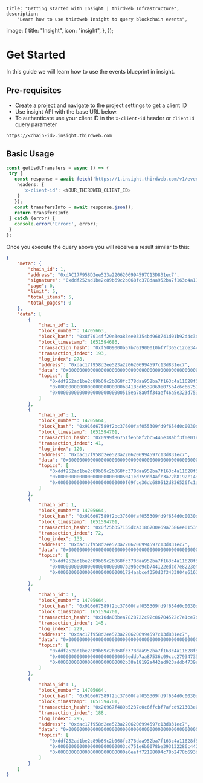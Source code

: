 
	title: "Getting started with Insight | thirdweb Infrastructure",
	description:
		"Learn how to use thirdweb Insight to query blockchain events",
  image: {
    title: "Insight",
    icon: "insight",
  },
});

# Get Started

In this guide we will learn how to use the events blueprint in insight.

## Pre-requisites

- [Create a project](https://thirdweb.com/team) and navigate to the project settings to get a client ID
- Use insight API with the base URL below.
- To authenticate use your client ID in the `x-client-id` header or `clientId` query parameter

```
https://<chain-id>.insight.thirdweb.com
```

## Basic Usage
```typescript
const getUsdtTransfers = async () => {
 try {
   const response = await fetch('https://1.insight.thirdweb.com/v1/events/0xdAC17F958D2ee523a2206206994597C13D831ec7/Transfer(address,address,uint256)?limit=5', {
    headers: {
      'x-client-id': <YOUR_THIRDWEB_CLIENT_ID>
    }
   });
   const transfersInfo = await response.json();
   return transfersInfo
 } catch (error) {
   console.error('Error:', error);
 }
};
```

Once you execute the query above you will receive a result similar to this:

```json
{
    "meta": {
        "chain_id": 1,
        "address": "0xdAC17F958D2ee523a2206206994597C13D831ec7",
        "signature": "0xddf252ad1be2c89b69c2b068fc378daa952ba7f163c4a11628f55a4df523b3ef",
        "page": 0,
        "limit": 5,
        "total_items": 5,
        "total_pages": 0
    },
    "data": [
        {
            "chain_id": 1,
            "block_number": 14705663,
            "block_hash": "0x8f7014ff29e3ea83ee03354bd968741d01b92d4c3ddf02bfa5121465b8240736",
            "block_timestamp": 1651594686,
            "transaction_hash": "0xf5009000b57b761900010bf7f365c12ce34438ac3afdef9778b46055c26353b3",
            "transaction_index": 193,
            "log_index": 278,
            "address": "0xdac17f958d2ee523a2206206994597c13d831ec7",
            "data": "0x0000000000000000000000000000000000000000000000000000000005f5e100",
            "topics": [
                "0xddf252ad1be2c89b69c2b068fc378daa952ba7f163c4a11628f55a4df523b3ef",
                "0x000000000000000000000000b8418cdb539069e075b4c6c6675114879ffd441b",
                "0x000000000000000000000000515ea78a0ff34aef46a5e323d759935e05de4827"
            ]
        },
        {
            "chain_id": 1,
            "block_number": 14705664,
            "block_hash": "0x916d67589f2bc37600faf055309fd9f654d0c0030df35d31c04e22fef8d24ff2",
            "block_timestamp": 1651594701,
            "transaction_hash": "0x0999f86751fe5b8f2bc5446e38abf3f0e01ee1c7ff5ce6288abbea506ac3cebf",
            "transaction_index": 41,
            "log_index": 120,
            "address": "0xdac17f958d2ee523a2206206994597c13d831ec7",
            "data": "0x0000000000000000000000000000000000000000000000000000000014dc9380",
            "topics": [
                "0xddf252ad1be2c89b69c2b068fc378daa952ba7f163c4a11628f55a4df523b3ef",
                "0x0000000000000000000000005041ed759dd4afc3a72b8192c143f72f4724081a",
                "0x0000000000000000000000000f69fce36dc680512d836526fc1abb9cd6bdcdd4"
            ]
        },
        {
            "chain_id": 1,
            "block_number": 14705664,
            "block_hash": "0x916d67589f2bc37600faf055309fd9f654d0c0030df35d31c04e22fef8d24ff2",
            "block_timestamp": 1651594701,
            "transaction_hash": "0x0f25b357155dca3186700e69a7586ee0153f1d7d75304a158aab9be210b31a56",
            "transaction_index": 72,
            "log_index": 133,
            "address": "0xdac17f958d2ee523a2206206994597c13d831ec7",
            "data": "0x0000000000000000000000000000000000000000000000000000000643e6c140",
            "topics": [
                "0xddf252ad1be2c89b69c2b068fc378daa952ba7f163c4a11628f55a4df523b3ef",
                "0x0000000000000000000000007b29bee9cb744122edcd7e8223efcdf8d8d8e0a4",
                "0x0000000000000000000000001724aabcef350d3f3433804e6167d4c4137aab01"
            ]
        },
        {
            "chain_id": 1,
            "block_number": 14705664,
            "block_hash": "0x916d67589f2bc37600faf055309fd9f654d0c0030df35d31c04e22fef8d24ff2",
            "block_timestamp": 1651594701,
            "transaction_hash": "0x10da03bea7828722c92c86704522c7e1ce7dd2947d633ec6c1fb36680cb256e5",
            "transaction_index": 145,
            "log_index": 229,
            "address": "0xdac17f958d2ee523a2206206994597c13d831ec7",
            "data": "0x00000000000000000000000000000000000000000000000000000000163d3a0d",
            "topics": [
                "0xddf252ad1be2c89b69c2b068fc378daa952ba7f163c4a11628f55a4df523b3ef",
                "0x00000000000000000000000056eddb7aa87536c09ccc2793473599fd21a8b17f",
                "0x0000000000000000000000002b38e18192a442ed923addb4739e0a7724945d3c"
            ]
        },
        {
            "chain_id": 1,
            "block_number": 14705664,
            "block_hash": "0x916d67589f2bc37600faf055309fd9f654d0c0030df35d31c04e22fef8d24ff2",
            "block_timestamp": 1651594701,
            "transaction_hash": "0x20967f489b5237c0c6ffcbf7afcd921303e0db9e49382f9dc37809874e674b8b",
            "transaction_index": 188,
            "log_index": 295,
            "address": "0xdac17f958d2ee523a2206206994597c13d831ec7",
            "data": "0x0000000000000000000000000000000000000000000000000000000011b9e2b6",
            "topics": [
                "0xddf252ad1be2c89b69c2b068fc378daa952ba7f163c4a11628f55a4df523b3ef",
                "0x0000000000000000000000003cd751e6b0078be393132286c442345e5dc49699",
                "0x0000000000000000000000000e6eeff72188094c78b2478b693bbdbf9b13aaac"
            ]
        }
    ]
}
```
